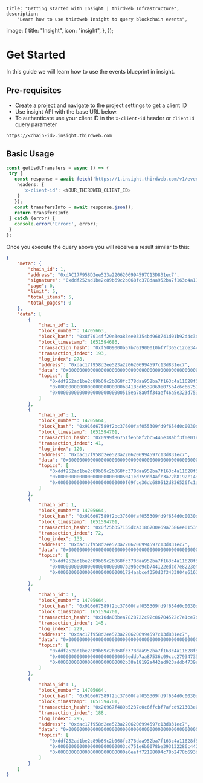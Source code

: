 
	title: "Getting started with Insight | thirdweb Infrastructure",
	description:
		"Learn how to use thirdweb Insight to query blockchain events",
  image: {
    title: "Insight",
    icon: "insight",
  },
});

# Get Started

In this guide we will learn how to use the events blueprint in insight.

## Pre-requisites

- [Create a project](https://thirdweb.com/team) and navigate to the project settings to get a client ID
- Use insight API with the base URL below.
- To authenticate use your client ID in the `x-client-id` header or `clientId` query parameter

```
https://<chain-id>.insight.thirdweb.com
```

## Basic Usage
```typescript
const getUsdtTransfers = async () => {
 try {
   const response = await fetch('https://1.insight.thirdweb.com/v1/events/0xdAC17F958D2ee523a2206206994597C13D831ec7/Transfer(address,address,uint256)?limit=5', {
    headers: {
      'x-client-id': <YOUR_THIRDWEB_CLIENT_ID>
    }
   });
   const transfersInfo = await response.json();
   return transfersInfo
 } catch (error) {
   console.error('Error:', error);
 }
};
```

Once you execute the query above you will receive a result similar to this:

```json
{
    "meta": {
        "chain_id": 1,
        "address": "0xdAC17F958D2ee523a2206206994597C13D831ec7",
        "signature": "0xddf252ad1be2c89b69c2b068fc378daa952ba7f163c4a11628f55a4df523b3ef",
        "page": 0,
        "limit": 5,
        "total_items": 5,
        "total_pages": 0
    },
    "data": [
        {
            "chain_id": 1,
            "block_number": 14705663,
            "block_hash": "0x8f7014ff29e3ea83ee03354bd968741d01b92d4c3ddf02bfa5121465b8240736",
            "block_timestamp": 1651594686,
            "transaction_hash": "0xf5009000b57b761900010bf7f365c12ce34438ac3afdef9778b46055c26353b3",
            "transaction_index": 193,
            "log_index": 278,
            "address": "0xdac17f958d2ee523a2206206994597c13d831ec7",
            "data": "0x0000000000000000000000000000000000000000000000000000000005f5e100",
            "topics": [
                "0xddf252ad1be2c89b69c2b068fc378daa952ba7f163c4a11628f55a4df523b3ef",
                "0x000000000000000000000000b8418cdb539069e075b4c6c6675114879ffd441b",
                "0x000000000000000000000000515ea78a0ff34aef46a5e323d759935e05de4827"
            ]
        },
        {
            "chain_id": 1,
            "block_number": 14705664,
            "block_hash": "0x916d67589f2bc37600faf055309fd9f654d0c0030df35d31c04e22fef8d24ff2",
            "block_timestamp": 1651594701,
            "transaction_hash": "0x0999f86751fe5b8f2bc5446e38abf3f0e01ee1c7ff5ce6288abbea506ac3cebf",
            "transaction_index": 41,
            "log_index": 120,
            "address": "0xdac17f958d2ee523a2206206994597c13d831ec7",
            "data": "0x0000000000000000000000000000000000000000000000000000000014dc9380",
            "topics": [
                "0xddf252ad1be2c89b69c2b068fc378daa952ba7f163c4a11628f55a4df523b3ef",
                "0x0000000000000000000000005041ed759dd4afc3a72b8192c143f72f4724081a",
                "0x0000000000000000000000000f69fce36dc680512d836526fc1abb9cd6bdcdd4"
            ]
        },
        {
            "chain_id": 1,
            "block_number": 14705664,
            "block_hash": "0x916d67589f2bc37600faf055309fd9f654d0c0030df35d31c04e22fef8d24ff2",
            "block_timestamp": 1651594701,
            "transaction_hash": "0x0f25b357155dca3186700e69a7586ee0153f1d7d75304a158aab9be210b31a56",
            "transaction_index": 72,
            "log_index": 133,
            "address": "0xdac17f958d2ee523a2206206994597c13d831ec7",
            "data": "0x0000000000000000000000000000000000000000000000000000000643e6c140",
            "topics": [
                "0xddf252ad1be2c89b69c2b068fc378daa952ba7f163c4a11628f55a4df523b3ef",
                "0x0000000000000000000000007b29bee9cb744122edcd7e8223efcdf8d8d8e0a4",
                "0x0000000000000000000000001724aabcef350d3f3433804e6167d4c4137aab01"
            ]
        },
        {
            "chain_id": 1,
            "block_number": 14705664,
            "block_hash": "0x916d67589f2bc37600faf055309fd9f654d0c0030df35d31c04e22fef8d24ff2",
            "block_timestamp": 1651594701,
            "transaction_hash": "0x10da03bea7828722c92c86704522c7e1ce7dd2947d633ec6c1fb36680cb256e5",
            "transaction_index": 145,
            "log_index": 229,
            "address": "0xdac17f958d2ee523a2206206994597c13d831ec7",
            "data": "0x00000000000000000000000000000000000000000000000000000000163d3a0d",
            "topics": [
                "0xddf252ad1be2c89b69c2b068fc378daa952ba7f163c4a11628f55a4df523b3ef",
                "0x00000000000000000000000056eddb7aa87536c09ccc2793473599fd21a8b17f",
                "0x0000000000000000000000002b38e18192a442ed923addb4739e0a7724945d3c"
            ]
        },
        {
            "chain_id": 1,
            "block_number": 14705664,
            "block_hash": "0x916d67589f2bc37600faf055309fd9f654d0c0030df35d31c04e22fef8d24ff2",
            "block_timestamp": 1651594701,
            "transaction_hash": "0x20967f489b5237c0c6ffcbf7afcd921303e0db9e49382f9dc37809874e674b8b",
            "transaction_index": 188,
            "log_index": 295,
            "address": "0xdac17f958d2ee523a2206206994597c13d831ec7",
            "data": "0x0000000000000000000000000000000000000000000000000000000011b9e2b6",
            "topics": [
                "0xddf252ad1be2c89b69c2b068fc378daa952ba7f163c4a11628f55a4df523b3ef",
                "0x0000000000000000000000003cd751e6b0078be393132286c442345e5dc49699",
                "0x0000000000000000000000000e6eeff72188094c78b2478b693bbdbf9b13aaac"
            ]
        }
    ]
}
```
